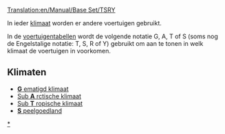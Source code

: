 [[Translation:en/Manual/Base Set/TSRY]]

In ieder [[nl/Manual/Klimaat|klimaat]] worden er andere voertuigen gebruikt. 

In de [[nl/Manual/Base Set/Voertuigenvergelijkingstabel|voertuigentabellen]] wordt de volgende notatie G, A, T of S (soms nog de Engelstalige notatie: T, S, R of Y) gebruikt om aan te tonen in welk klimaat de voertuigen in voorkomen.

==Klimaten==

*[[nl/Manual/Klimaat#gematigd|'''G''' ematigd klimaat]]
*[[nl/Manual/Klimaat#subarctisch|Sub '''A''' rctische klimaat]]
*[[nl/Manual/Klimaat#subtropisch|Sub '''T''' ropische klimaat]]
*[[nl/Manual/Klimaat#speelgoedland|'''S''' peelgoedland]]

[[Category:nl/Klimaat|*]]